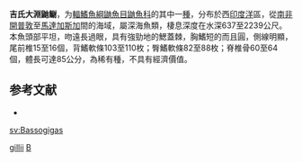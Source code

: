 {{Speciesbox
| taxon = Bassogigas gillii
| status = NE
| status_system = 
| binomial_authority = [[Goode|Goode]] & [[Bean|Bean]], 1896
| synonyms = *''Bassogigas gilli''<br /><small>Goode & Bean, 1896</small>
}}

'''吉氏大淵鼬鳚'''，为[[輻鰭魚綱|輻鰭魚綱]][[鼬魚目|鼬魚目]][[鼬魚科|鼬魚科]]的其中一[[種|種]]，分布於西[[印度洋|印度洋]]區，從[[南非|南非]][[開普敦|開普敦]]至[[馬達加斯加|馬達加斯加]]間的海域，屬深海魚類，棲息深度在水深637至2239公尺。本魚頭部平坦，吻遠長過眼，具有強勁地的鰓蓋棘，胸鰭短的而且圓，側線明顯，尾前椎15至16個，背鰭軟條103至110枚；臀鰭軟條82至88枚；脊椎骨60至64個，體長可達85公分，為稀有種，不具有經濟價值。

== 参考文献 ==
*{{FishBase_species|genus=Bassogigas|species=gillii|year=2011|month=12}}

{{魚類小作品}}
{{taxonbar}}
[[Category:大渊鼬鳚属|gillii]]
[[Category:1896年描述的魚類|B]]

[[sv:Bassogigas|sv:Bassogigas]]